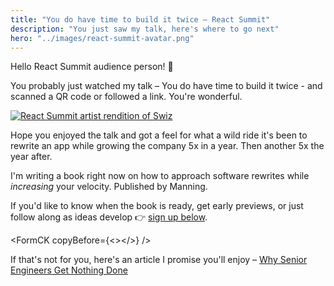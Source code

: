 ```yaml
---
title: "You do have time to build it twice – React Summit"
description: "You just saw my talk, here's where to go next"
hero: "../images/react-summit-avatar.png"
---
```



Hello React Summit audience person! 👋

You probably just watched my talk – You do have time to build it twice - and scanned a QR code or followed a link. You're wonderful.

[![React Summit artist rendition of Swiz](../images/react-summit-avatar.png)](https://swizec.com/letters)

Hope you enjoyed the talk and got a feel for what a wild ride it's been to rewrite an app while growing the company 5x in a year. Then another 5x the year after.

I'm writing a book right now on how to approach software rewrites while _increasing_ your velocity. Published by Manning.

If you'd like to know when the book is ready, get early previews, or just follow along as ideas develop 👉 [sign up below](https://swizec.com/letters).

<FormCK copyBefore={<></>} />

If that's not for you, here's an article I promise you'll enjoy – [Why Senior Engineers Get Nothing Done](https://swizec.com/blog/why-senior-engineers-get-nothing-done/)
